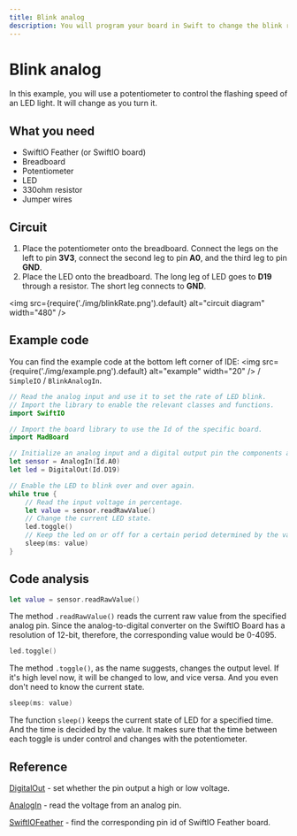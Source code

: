 ```yaml
---
title: Blink analog
description: You will program your board in Swift to change the blink rate of the LED using a potentiometer.
---
```


# Blink analog

In this example, you will use a potentiometer to control the flashing speed of an LED light. It will change as you turn it.

## What you need

- SwiftIO Feather (or SwiftIO board)
- Breadboard
- Potentiometer
- LED
- 330ohm resistor
- Jumper wires


## Circuit


1. Place the potentiometer onto the breadboard. Connect the legs on the left to pin **3V3**, connect the second leg to pin **A0**, and the third leg to pin **GND**.
2. Place the LED onto the breadboard. The long leg of LED goes to **D19** through a resistor. The short leg connects to **GND**.


<img
  src={require('./img/blinkRate.png').default}
  alt="circuit diagram" width="480"
/>


## Example code

You can find the example code at the bottom left corner of IDE: <img
  src={require('./img/example.png').default}
  alt="example" width="20"
/> / `SimpleIO` / `BlinkAnalogIn`.

```swift
// Read the analog input and use it to set the rate of LED blink.
// Import the library to enable the relevant classes and functions.
import SwiftIO

// Import the board library to use the Id of the specific board.
import MadBoard

// Initialize an analog input and a digital output pin the components are connected to,
let sensor = AnalogIn(Id.A0)
let led = DigitalOut(Id.D19)

// Enable the LED to blink over and over again.
while true {
    // Read the input voltage in percentage.
    let value = sensor.readRawValue()
    // Change the current LED state.
    led.toggle()
    // Keep the led on or off for a certain period determined by the value you get.
    sleep(ms: value)
}
```

## Code analysis

```swift
let value = sensor.readRawValue()
```

The method `.readRawValue()` reads the current raw value from the specified analog pin. Since the analog-to-digital converter on the SwiftIO Board has a resolution of 12-bit, therefore, the corresponding value would be 0-4095.

```swift
led.toggle()
```

The method `.toggle()`, as the name suggests, changes the output level. If it's high level now, it will be changed to low, and vice versa. And you even don't need to know the current state.

```swift
sleep(ms: value)
```
The function `sleep()` keeps the current state of LED for a specified time. And the time is decided by the value. It makes sure that the time between each toggle is under control and changes with the potentiometer.

## Reference

[DigitalOut](https://swiftioapi.madmachine.io/Classes/DigitalOut.html) - set whether the pin output a high or low voltage.

[AnalogIn](https://swiftioapi.madmachine.io/Classes/AnalogIn.html) - read the voltage from an analog pin.

[SwiftIOFeather](https://github.com/madmachineio/MadBoards/blob/main/Sources/SwiftIOFeather/Id.swift) - find the corresponding pin id of SwiftIO Feather board.

